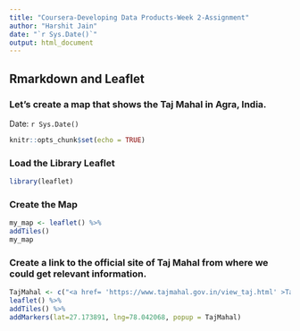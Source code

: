 ---
title: "Coursera-Developing Data Products-Week 2-Assignment"
author: "Harshit Jain"
date: "`r Sys.Date()`"
output: html_document
---

## Rmarkdown and Leaflet 
### Let’s create a map that shows the Taj Mahal in Agra, India.

Date: `r Sys.Date()`

```{r setup, include=FALSE}
knitr::opts_chunk$set(echo = TRUE)
```

### Load the Library Leaflet 
```{r}   
library(leaflet)
```

### Create the Map
```{r}   
my_map <- leaflet() %>%
addTiles()
my_map
```
### Create a link to the official site of Taj Mahal from where we could get relevant information.
```{r}   
TajMahal <- c("<a href= 'https://www.tajmahal.gov.in/view_taj.html' >Taj Mahal</a>")
leaflet() %>%
addTiles() %>%
addMarkers(lat=27.173891, lng=78.042068, popup = TajMahal)
```
